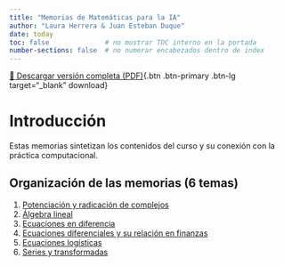 ```yaml
---
title: "Memorias de Matemáticas para la IA"
author: "Laura Herrera & Juan Esteban Duque"
date: today
toc: false              # no mostrar TOC interno en la portada
number-sections: false  # no numerar encabezados dentro de index
---
```

::: {.text-center}
[📄 Descargar versión completa (PDF)](MEMORIAS-MATH-IA.pdf){.btn .btn-primary .btn-lg target="_blank" download}
:::

# Introducción

Estas memorias sintetizan los contenidos del curso y su conexión con la práctica computacional.

## Organización de las memorias (6 temas)

1. [Potenciación y radicación de complejos](complejos-potenciacion-radicacion.qmd)
2. [Álgebra lineal](algebra-lineal.qmd)
3. [Ecuaciones en diferencia](ecuaciones-en-diferencia.qmd)
4. [Ecuaciones diferenciales y su relación en finanzas](ecuaciones-diferenciales-finanzas.qmd)
5. [Ecuaciones logísticas](ecuaciones-logisticas.qmd)
6. [Series y transformadas](series-y-transformadas.qmd)
